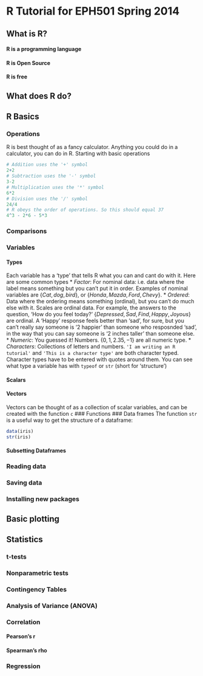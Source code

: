 R Tutorial for EPH501 Spring 2014
========================================================

What is R?
-----
#### R is a programming language
#### R is Open Source
#### R is free

What does R do?
-----

R Basics
-----
### Operations
R is best thought of as a fancy calculator. Anything you could do in a calculator, you can do in R. Starting with basic operations
```r
# Addition uses the '+' symbol
2+2
# Subtraction uses the '-' symbol
3-2
# Multiplication uses the '*' symbol
6*2
# Division uses the '/' symbol
24/4
# R obeys the order of operations. So this should equal 37
4^3 - 2*6 - 5*3
```
### Comparisons

### Variables
#### Types
Each variable has a 'type' that tells R what you can and cant do with it. Here are some common types
* _Factor_: For nominal data: i.e. data where the label means something but you can't put it in order. Examples of nominal variables are $\{Cat, dog, bird\}$, or $\{Honda,Mazda,Ford,Chevy\}$.
* _Ordered_: Data where the ordering means something (ordinal), but you can't do much else with it. Scales are ordinal data. For example, the answers to the question, 'How do you feel today?' $\{Depressed,Sad,Find,Happy,Joyous\}$ are ordinal. A 'Happy' response feels better than 'sad', for sure, but you can't really say someone is '2 happier' than someone who resposnded 'sad', in the way that you can say someone is '2 inches taller' than someone else.
* _Numeric_: You guessed it! Numbers. $\{0,1,2.35,-1\}$ are all numeric type.
* _Characters_: Collections of letters and numbers. `'I am writing an R tutorial'` and `'This is a character type'` are both character typed. Character types have to be entered with quotes around them.
You can see what type a variable has with `typeof` or `str` (short for 'structure')

#### Scalars
#### Vectors
Vectors can be thought of as a collection of scalar variables, and can be created with the function `c`
### Functions
### Data frames
The function `str` is a useful way to get the structure of a dataframe: 
```r
data(iris)
str(iris)
```
#### Subsetting Dataframes
### Reading data
### Saving data
### Installing new packages

Basic plotting 
-----

Statistics
-----

### t-tests
### Nonparametric tests
### Contingency Tables
### Analysis of Variance (ANOVA)
### Correlation
#### Pearson's r
#### Spearman's rho
### Regression 